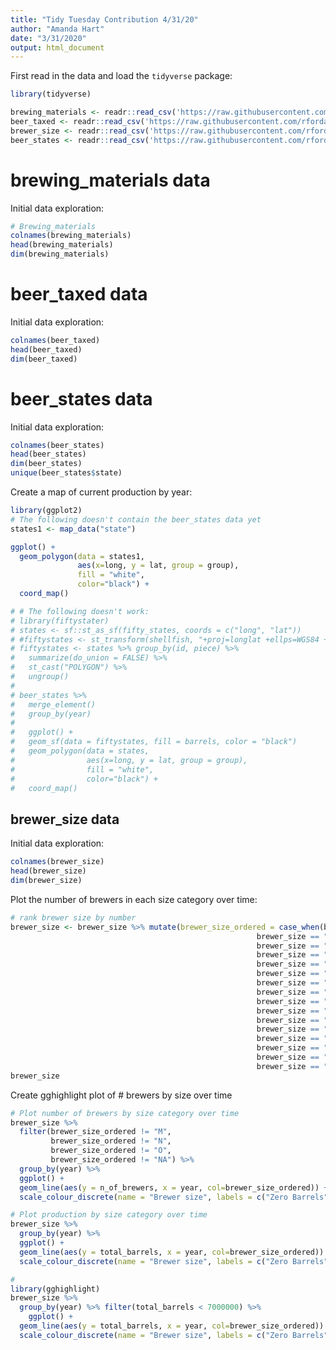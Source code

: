 ```yaml
---
title: "Tidy Tuesday Contribution 4/31/20"
author: "Amanda Hart"
date: "3/31/2020"
output: html_document
---
```


First read in the data and load the `tidyverse` package:
```r
library(tidyverse)

brewing_materials <- readr::read_csv('https://raw.githubusercontent.com/rfordatascience/tidytuesday/master/data/2020/2020-03-31/brewing_materials.csv')
beer_taxed <- readr::read_csv('https://raw.githubusercontent.com/rfordatascience/tidytuesday/master/data/2020/2020-03-31/beer_taxed.csv')
brewer_size <- readr::read_csv('https://raw.githubusercontent.com/rfordatascience/tidytuesday/master/data/2020/2020-03-31/brewer_size.csv')
beer_states <- readr::read_csv('https://raw.githubusercontent.com/rfordatascience/tidytuesday/master/data/2020/2020-03-31/beer_states.csv')

```

# brewing_materials data
Initial data exploration: 
```r
# Brewing_materials
colnames(brewing_materials)
head(brewing_materials)
dim(brewing_materials)
```

# beer_taxed data
Initial data exploration: 
```r
colnames(beer_taxed)
head(beer_taxed)
dim(beer_taxed)
```

# beer_states data
Initial data exploration: 
```r
colnames(beer_states)
head(beer_states)
dim(beer_states)
unique(beer_states$state)
```

Create a map of current production by year:
```r
library(ggplot2)
# The following doesn't contain the beer_states data yet
states1 <- map_data("state")

ggplot() +
  geom_polygon(data = states1, 
               aes(x=long, y = lat, group = group), 
               fill = "white", 
               color="black") +
  coord_map()

# # The following doesn't work:
# library(fiftystater)
# states <- sf::st_as_sf(fifty_states, coords = c("long", "lat"))
# #fiftystates <- st_transform(shellfish, "+proj=longlat +ellps=WGS84 +datum=WGS84")
# fiftystates <- states %>% group_by(id, piece) %>% 
#   summarize(do_union = FALSE) %>%
#   st_cast("POLYGON") %>% 
#   ungroup()
# 
# beer_states %>% 
#   merge_element()
#   group_by(year) 
# 
#   ggplot() + 
#   geom_sf(data = fiftystates, fill = barrels, color = "black")
#   geom_polygon(data = states, 
#                aes(x=long, y = lat, group = group), 
#                fill = "white", 
#                color="black") +
#   coord_map()
```

## brewer_size data
Initial data exploration: 
```r
colnames(brewer_size)
head(brewer_size)
dim(brewer_size)
```

Plot the number of brewers in each size category over time:
```r
# rank brewer size by number
brewer_size <- brewer_size %>% mutate(brewer_size_ordered = case_when(brewer_size == "Zero Barrels" ~  "A", 
                                                       brewer_size == "Under 1 Barrel" ~ "B", 
                                                       brewer_size == "1 to 1,000 Barrels" ~ "C", 
                                                       brewer_size == "1,001 to 7,500 Barrels" ~ "D", 
                                                       brewer_size == "7,501 to 15,000 Barrels" ~ "E", 
                                                       brewer_size == "15,001 to 30,000 Barrels" ~ "F", 
                                                       brewer_size == "30,001 to 60,000 Barrels" ~ "G", 
                                                       brewer_size == "60,001 to 100,000 Barrels" ~ "H", 
                                                       brewer_size == "100,001 to 500,000 Barrels" ~ "I", 
                                                       brewer_size == "500,001 to 1,000,000 Barrels" ~ "J", 
                                                       brewer_size == "1,000,001 to 6,000,000 Barrels" ~ "K",
                                                       brewer_size == "6,000,001 Barrels and Over" ~ "L",
                                                       brewer_size == "1,000,000 to 6,000,000 Barrels" ~ "M",
                                                       brewer_size == "2,000,000 to 6,000,000 Barrels" ~ "N",
                                                       brewer_size == "1,00,001 to 1,999,999 Barrels" ~ "O",
                                                       brewer_size == "Total" ~ "P"))
brewer_size
```
Create gghighlight plot of # brewers by size over time

```r
# Plot number of brewers by size category over time
brewer_size %>% 
  filter(brewer_size_ordered != "M",
         brewer_size_ordered != "N",
         brewer_size_ordered != "O",
         brewer_size_ordered != "NA") %>%
  group_by(year) %>%
  ggplot() +
  geom_line(aes(y = n_of_brewers, x = year, col=brewer_size_ordered)) +
  scale_colour_discrete(name = "Brewer size", labels = c("Zero Barrels", "Under 1 Barrel", "1 to 1,000 Barrels", "1,001 to 7,500 Barrels", "7,501 to 15,000 Barrels", "15,001 to 30,000 Barrels", "30,001 to 60,000 Barrels", "60,001 to 100,000 Barrels", "100,001 to 500,000 Barrels", "500,001 to 1,000,000 Barrels", "1,000,001 to 6,000,000 Barrels", "6,000,001 Barrels and Over", "Total"))

# Plot production by size category over time
brewer_size %>% 
  group_by(year) %>%
  ggplot() +
  geom_line(aes(y = total_barrels, x = year, col=brewer_size_ordered)) +
  scale_colour_discrete(name = "Brewer size", labels = c("Zero Barrels", "Under 1 Barrel", "1 to 1,000 Barrels", "1,001 to 7,500 Barrels", "7,501 to 15,000 Barrels", "15,001 to 30,000 Barrels", "30,001 to 60,000 Barrels", "60,001 to 100,000 Barrels", "100,001 to 500,000 Barrels", "500,001 to 1,000,000 Barrels", "1,000,001 to 6,000,000 Barrels", "6,000,001 Barrels and Over", "Total"))

# 
library(gghighlight)
brewer_size %>%
  group_by(year) %>% filter(total_barrels < 7000000) %>%
    ggplot() +
  geom_line(aes(y = total_barrels, x = year, col=brewer_size_ordered)) +
  scale_colour_discrete(name = "Brewer size", labels = c("Zero Barrels", "Under 1 Barrel", "1 to 1,000 Barrels", "1,001 to 7,500 Barrels", "7,501 to 15,000 Barrels", "15,001 to 30,000 Barrels", "30,001 to 60,000 Barrels", "60,001 to 100,000 Barrels", "100,001 to 500,000 Barrels", "500,001 to 1,000,000 Barrels", "1,000,001 to 6,000,000 Barrels", "6,000,001 Barrels and Over", "Total"))

 
```


